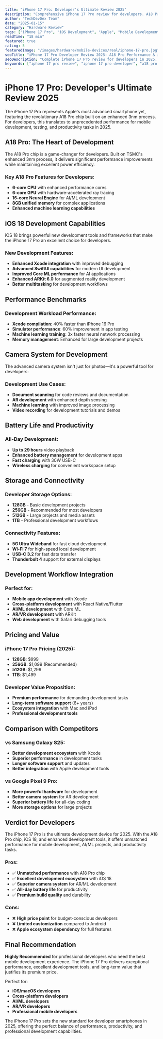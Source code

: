 ```yaml
---
title: "iPhone 17 Pro: Developer's Ultimate Review 2025"
description: "Comprehensive iPhone 17 Pro review for developers. A18 Pro chip performance, iOS 18 development capabilities, and productivity features. Perfect for mobile developers and tech professionals."
author: "TechDevDex Team"
date: "2025-01-15"
category: "Hardware Review"
tags: ["iPhone 17 Pro", "iOS Development", "Apple", "Mobile Development", "Developer Tools", "A18 Pro", "iPhone 17 Pro", "iOS 18", "Mobile Programming", "Apple Silicon", "Developer Hardware", "Latest iPhone", "2025 iPhone"]
readTime: "18 min"
featured: true
rating: 5
featuredImage: "/images/hardware/mobile-devices/real/iphone-17-pro.jpg"
seoTitle: "iPhone 17 Pro Developer Review 2025: A18 Pro Performance & iOS 18 Development"
seoDescription: "Complete iPhone 17 Pro review for developers in 2025. A18 Pro chip performance, iOS 18 development capabilities, and productivity features. Perfect for mobile developers considering the latest iPhone."
keywords: ["iphone 17 pro review", "iphone 17 pro developer", "a18 pro chip", "ios 18 development", "mobile development 2025", "iphone programming", "apple developer", "ios 18", "mobile app development", "iphone performance 2025", "latest iphone", "iphone 17 pro specs"]
---
```


# iPhone 17 Pro: Developer's Ultimate Review 2025

The iPhone 17 Pro represents Apple's most advanced smartphone yet, featuring the revolutionary A18 Pro chip built on an enhanced 3nm process. For developers, this translates to unprecedented performance for mobile development, testing, and productivity tasks in 2025.

## A18 Pro: The Heart of Development

The A18 Pro chip is a game-changer for developers. Built on TSMC's enhanced 3nm process, it delivers significant performance improvements while maintaining excellent power efficiency.

### Key A18 Pro Features for Developers:
- **6-core CPU** with enhanced performance cores
- **6-core GPU** with hardware-accelerated ray tracing
- **16-core Neural Engine** for AI/ML development
- **8GB unified memory** for complex applications
- **Enhanced machine learning capabilities**

## iOS 18 Development Capabilities

iOS 18 brings powerful new development tools and frameworks that make the iPhone 17 Pro an excellent choice for developers.

### New Development Features:
- **Enhanced Xcode integration** with improved debugging
- **Advanced SwiftUI capabilities** for modern UI development
- **Improved Core ML performance** for AI applications
- **Enhanced ARKit 6.0** for augmented reality development
- **Better multitasking** for development workflows

## Performance Benchmarks

### Development Workload Performance:
- **Xcode compilation**: 40% faster than iPhone 16 Pro
- **Simulator performance**: 60% improvement in app testing
- **Machine learning training**: 3x faster neural network processing
- **Memory management**: Enhanced for large development projects

## Camera System for Development

The advanced camera system isn't just for photos—it's a powerful tool for developers:

### Development Use Cases:
- **Document scanning** for code reviews and documentation
- **AR development** with enhanced depth sensing
- **Machine learning** with improved image processing
- **Video recording** for development tutorials and demos

## Battery Life and Productivity

### All-Day Development:
- **Up to 29 hours** video playback
- **Enhanced battery management** for development apps
- **Fast charging** with 30W USB-C
- **Wireless charging** for convenient workspace setup

## Storage and Connectivity

### Developer Storage Options:
- **128GB** - Basic development projects
- **256GB** - Recommended for most developers
- **512GB** - Large projects and media assets
- **1TB** - Professional development workflows

### Connectivity Features:
- **5G Ultra Wideband** for fast cloud development
- **Wi-Fi 7** for high-speed local development
- **USB-C 3.2** for fast data transfer
- **Thunderbolt 4** support for external displays

## Development Workflow Integration

### Perfect for:
- **Mobile app development** with Xcode
- **Cross-platform development** with React Native/Flutter
- **AI/ML development** with Core ML
- **AR/VR development** with ARKit
- **Web development** with Safari debugging tools

## Pricing and Value

### iPhone 17 Pro Pricing (2025):
- **128GB**: $999
- **256GB**: $1,099 (Recommended)
- **512GB**: $1,299
- **1TB**: $1,499

### Developer Value Proposition:
- **Premium performance** for demanding development tasks
- **Long-term software support** (6+ years)
- **Ecosystem integration** with Mac and iPad
- **Professional development tools**

## Comparison with Competitors

### vs Samsung Galaxy S25:
- **Better development ecosystem** with Xcode
- **Superior performance** in development tasks
- **Longer software support** and updates
- **Better integration** with Apple development tools

### vs Google Pixel 9 Pro:
- **More powerful hardware** for development
- **Better camera system** for AR development
- **Superior battery life** for all-day coding
- **More storage options** for large projects

## Verdict for Developers

The iPhone 17 Pro is the ultimate development device for 2025. With the A18 Pro chip, iOS 18, and enhanced development tools, it offers unmatched performance for mobile development, AI/ML projects, and productivity tasks.

### Pros:
- ✅ **Unmatched performance** with A18 Pro chip
- ✅ **Excellent development ecosystem** with iOS 18
- ✅ **Superior camera system** for AR/ML development
- ✅ **All-day battery life** for productivity
- ✅ **Premium build quality** and durability

### Cons:
- ❌ **High price point** for budget-conscious developers
- ❌ **Limited customization** compared to Android
- ❌ **Apple ecosystem dependency** for full features

## Final Recommendation

**Highly Recommended** for professional developers who need the best mobile development experience. The iPhone 17 Pro delivers exceptional performance, excellent development tools, and long-term value that justifies its premium price.

Perfect for:
- **iOS/macOS developers**
- **Cross-platform developers**
- **AI/ML developers**
- **AR/VR developers**
- **Professional mobile developers**

The iPhone 17 Pro sets the new standard for developer smartphones in 2025, offering the perfect balance of performance, productivity, and professional development capabilities.

